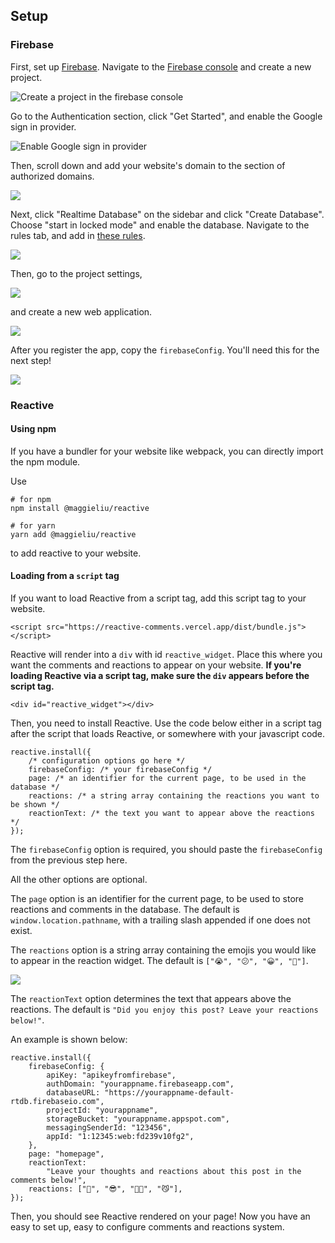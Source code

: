 
<main className="my-24">
<Heading />

<div className="prose mx-auto text-lg prose-sky mt-8">

## Setup

### Firebase

First, set up [Firebase](https://firebase.google.com/). Navigate to the [Firebase console](https://console.firebase.google.com/) and create a new project.

![Create a project in the firebase console](/1-create-project.png)

Go to the Authentication section, click "Get Started", and enable the Google sign in provider.

![Enable Google sign in provider](/2-auth.png)

Then, scroll down and add your website's domain to the section of authorized domains.

![](/3-domain.png)

Next, click "Realtime Database" on the sidebar and click "Create Database". Choose "start in locked mode" and enable the database. Navigate to the rules tab, and add in [these rules](https://reactive-comments.vercel.app/firebaserules.json).

![](/4-rules.png)

Then, go to the project settings,

![](/5-settings.png)

and create a new web application.

![](/6-webapp.png)

After you register the app, copy the `firebaseConfig`. You'll need this for the next step!

![](/7-config.png)

### Reactive

#### Using npm

If you have a bundler for your website like webpack, you can directly import the npm module.

Use

```
# for npm
npm install @maggieliu/reactive

# for yarn
yarn add @maggieliu/reactive
```

to add reactive to your website.

#### Loading from a `script` tag

If you want to load Reactive from a script tag, add this script tag to your website.

```
<script src="https://reactive-comments.vercel.app/dist/bundle.js"></script>
```

Reactive will render into a `div` with id `reactive_widget`. Place this where you want the comments and reactions to appear on your website. **If you're loading Reactive via a script tag, make sure the `div` appears before the script tag.**

```
<div id="reactive_widget"></div>
```

Then, you need to install Reactive. Use the code below either in a script tag after the script that loads Reactive, or somewhere with your javascript code.

```
reactive.install({
    /* configuration options go here */
    firebaseConfig: /* your firebaseConfig */
    page: /* an identifier for the current page, to be used in the database */
    reactions: /* a string array containing the reactions you want to be shown */
    reactionText: /* the text you want to appear above the reactions */
});
```

The `firebaseConfig` option is required, you should paste the `firebaseConfig` from the previous step here.

All the other options are optional.

The `page` option is an identifier for the current page, to be used to store reactions and comments in the database. The default is `window.location.pathname`, with a trailing slash appended if one does not exist.

The `reactions` option is a string array containing the emojis you would like to appear in the reaction widget. The default is `["😭", "😕", "😀", "🤩"]`.

![](/8-reactions.png)

The `reactionText` option determines the text that appears above the reactions. The default is `"Did you enjoy this post? Leave your reactions below!"`.

An example is shown below:

```
reactive.install({
    firebaseConfig: {
        apiKey: "apikeyfromfirebase",
        authDomain: "yourappname.firebaseapp.com",
        databaseURL: "https://yourappname-default-rtdb.firebaseio.com",
        projectId: "yourappname",
        storageBucket: "yourappname.appspot.com",
        messagingSenderId: "123456",
        appId: "1:12345:web:fd239v10fg2",
    },
    page: "homepage",
    reactionText:
        "Leave your thoughts and reactions about this post in the comments below!",
    reactions: ["🦄", "😎", "😶‍🌫️", "😼"],
});
```

Then, you should see Reactive rendered on your page! Now you have an easy to set up, easy to configure comments and reactions system.

</div>
<div className="max-w-prose mx-auto">
<Reactive />
</div>

</main>
